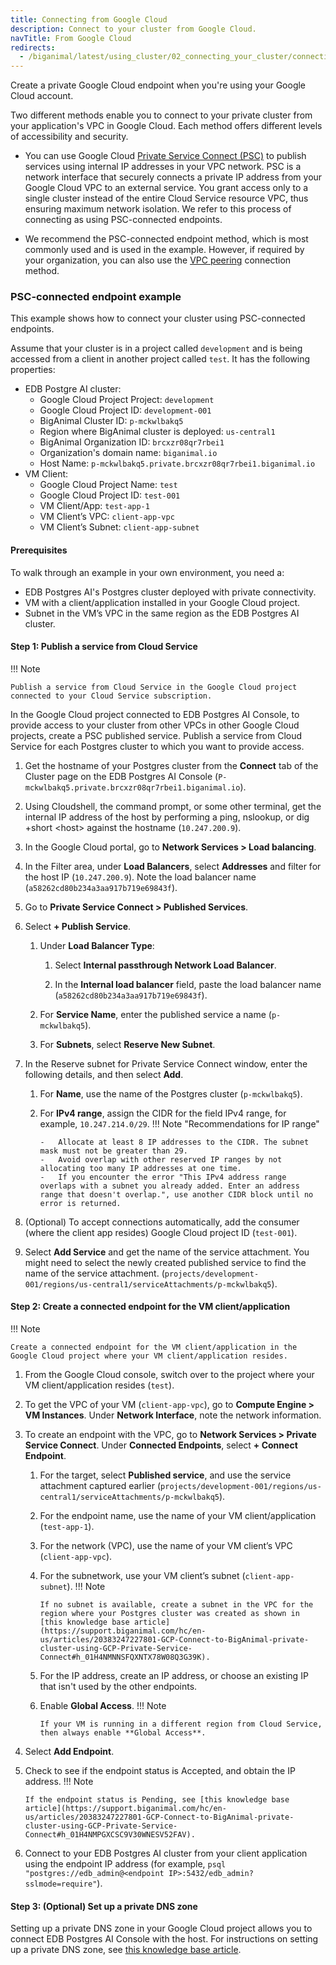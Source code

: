 ```yaml
---
title: Connecting from Google Cloud
description: Connect to your cluster from Google Cloud.
navTitle: From Google Cloud
redirects:
  - /biganimal/latest/using_cluster/02_connecting_your_cluster/connecting_from_gcp/ #generated for BigAnimal URL path removal branch
---
```


Create a private Google Cloud endpoint when you're using your Google Cloud account.

Two different methods enable you to connect to your private cluster from your application's VPC in Google Cloud. Each method offers different levels of accessibility and security. 

-   You can use Google Cloud [Private Service Connect (PSC)](https://cloud.google.com/vpc/docs/configure-private-service-connect-producer) to publish services using internal IP addresses in your VPC network. PSC is a network interface that securely connects a private IP address from your Google Cloud VPC to an external service. You grant access only to a single cluster instead of the entire Cloud Service resource VPC, thus ensuring maximum network isolation. We refer to this process of connecting as using PSC-connected endpoints. 

-   We recommend the PSC-connected endpoint method, which is most commonly used and is used in the example. However, if required by your organization, you can also use the [VPC peering](vpc_peering) connection method.

### PSC-connected endpoint example

This example shows how to connect your cluster using PSC-connected endpoints. 

Assume that your cluster is in a project called `development` and is being accessed from a client in another project called `test`. It has the following properties:

-   EDB Postgre AI cluster:
    -   Google Cloud Project Project: `development`
    -   Google Cloud Project ID: `development-001`
    -   BigAnimal Cluster ID: `p-mckwlbakq5`
    -   Region where BigAnimal cluster is deployed: `us-central1`
    -   BigAnimal Organization ID: `brcxzr08qr7rbei1`
    -   Organization's domain name: `biganimal.io`
    -   Host Name: `p-mckwlbakq5.private.brcxzr08qr7rbei1.biganimal.io`
-   VM Client:
    -   Google Cloud Project Name: `test`
    -   Google Cloud Project ID: `test-001`
    -   VM Client/App: `test-app-1`
    -   VM Client’s VPC: `client-app-vpc`
    -   VM Client’s Subnet: `client-app-subnet`

#### Prerequisites

To walk through an example in your own environment, you need a:

-   EDB Postgres AI's Postgres cluster deployed with private connectivity.
-   VM with a client/application installed in your Google Cloud project.
-   Subnet in the VM’s VPC in the same region as the EDB Postgres AI cluster.

#### Step 1: Publish a service from Cloud Service

!!! Note

    Publish a service from Cloud Service in the Google Cloud project connected to your Cloud Service subscription.

In the Google Cloud project connected to EDB Postgres AI Console, to provide access to your cluster from other VPCs in other Google Cloud projects, create a PSC published service. Publish a service from Cloud Service for each Postgres cluster to which you want to provide access.

1.  Get the hostname of your Postgres cluster from the **Connect** tab of the Cluster page on the EDB Postgres AI Console (`P-mckwlbakq5.private.brcxzr08qr7rbei1.biganimal.io`).

2.  Using Cloudshell, the command prompt, or some other terminal, get the internal IP address of the host by performing a ping, nslookup, or dig +short &lt;host> against the hostname (`10.247.200.9`).

3.  In the Google Cloud portal, go to **Network Services > Load balancing**.

4.  In the Filter area, under **Load Balancers**, select **Addresses** and filter for the host IP (`10.247.200.9`). Note the load balancer name (`a58262cd80b234a3aa917b719e69843f`).

5.  Go to **Private Service Connect > Published Services**.

6.  Select **+ Publish Service**. 

    1.  Under **Load Balancer Type**:

        1.  Select **Internal passthrough Network Load Balancer**.

        2.  In the **Internal load balancer** field, paste the load balancer name (`a58262cd80b234a3aa917b719e69843f`).
    2.  For **Service Name**, enter the published service a name (`p-mckwlbakq5`).
    3.  For **Subnets**, select **Reserve New Subnet**.

7.  In the Reserve subnet for Private Service Connect window, enter the following details, and then select **Add**.

    1.  For **Name**, use the name of the Postgres cluster (`p-mckwlbakq5`).

    2.  For **IPv4 range**, assign the CIDR for the field IPv4 range, for example, `10.247.214.0/29`.
        !!! Note "Recommendations for IP range"

            -   Allocate at least 8 IP addresses to the CIDR. The subnet mask must not be greater than 29.
            -   Avoid overlap with other reserved IP ranges by not allocating too many IP addresses at one time.
            -   If you encounter the error "This IPv4 address range overlaps with a subnet you already added. Enter an address range that doesn't overlap.", use another CIDR block until no error is returned.

8.  (Optional) To accept connections automatically, add the consumer (where the client app resides) Google Cloud project ID (`test-001`).

9.  Select **Add Service** and get the name of the service attachment. You might need to select the newly created published service to find the name of the service attachment. (`projects/development-001/regions/us-central1/serviceAttachments/p-mckwlbakq5`).

#### Step 2: Create a connected endpoint for the VM client/application

!!! Note

    Create a connected endpoint for the VM client/application in the Google Cloud project where your VM client/application resides.

1.  From the Google Cloud console, switch over to the project where your VM client/application resides (`test`).

2.  To get the VPC of your VM (`client-app-vpc`), go to **Compute Engine > VM Instances**. Under **Network Interface**, note the network information.

3.  To create an endpoint with the VPC, go to **Network Services > Private Service Connect**. Under **Connected Endpoints**, select **+ Connect Endpoint**. 

    1.  For the target, select **Published service**, and use the service attachment captured earlier (`projects/development-001/regions/us-central1/serviceAttachments/p-mckwlbakq5`).

    2.  For the endpoint name, use the name of your VM client/application (`test-app-1`).

    3.  For the network (VPC), use the name of your VM client’s VPC (`client-app-vpc`).

    4.  For the subnetwork, use your VM client’s subnet (`client-app-subnet`).
        !!! Note

            If no subnet is available, create a subnet in the VPC for the region where your Postgres cluster was created as shown in [this knowledge base article](https://support.biganimal.com/hc/en-us/articles/20383247227801-GCP-Connect-to-BigAnimal-private-cluster-using-GCP-Private-Service-Connect#h_01H4NMNNSFQXNTX78W08Q3G39K).

    5.  For the IP address, create an IP address, or choose an existing IP that isn't used by the other endpoints.

    6.  Enable **Global Access**.
        !!! Note

            If your VM is running in a different region from Cloud Service, then always enable **Global Access**.

4.  Select **Add Endpoint**.

5.  Check to see if the endpoint status is Accepted, and obtain the IP address. 
    !!! Note

        If the endpoint status is Pending, see [this knowledge base article](https://support.biganimal.com/hc/en-us/articles/20383247227801-GCP-Connect-to-BigAnimal-private-cluster-using-GCP-Private-Service-Connect#h_01H4NMPGXCSC9V30WNESV52FAV). 

6.  Connect to your EDB Postgres AI cluster from your client application using the endpoint IP address (for example, `psql "postgres://edb_admin@<endpoint IP>:5432/edb_admin?sslmode=require"`).

#### Step 3: (Optional) Set up a private DNS zone

Setting up a private DNS zone in your Google Cloud project allows you to connect EDB Postgres AI Console with the host. For instructions on setting up a private DNS zone, see [this knowledge base article](https://support.biganimal.com/hc/en-us/articles/20383247227801-GCP-Connect-to-BigAnimal-private-cluster-using-GCP-Private-Service-Connect#h_01H4QMHF1DJGKW5ED2BQ6YCT29).
